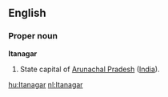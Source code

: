 ==English==

===Proper noun===
'''Itanagar'''
{{wikipedia}}
#State capital of [[Arunachal Pradesh]] ([[India]]).

[[hu:Itanagar]]
[[nl:Itanagar]]